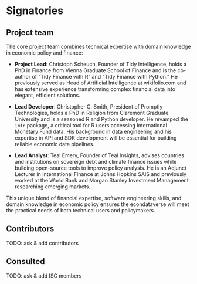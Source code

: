 # Signatories
<!-- 
This section provides the ISC with a view of the support received from the community for a proposal. Acceptance isn't predicated on popularity but community acceptance is important.  Willingness to accept outside input is also a good marker for project delivery. 

An optional section would be for R-Core signatories where changes to R are proposed.
-->

## Project team

<!-- 
Who are the people responsible for actually delivering the project if the proposal gets accepted and are already signed up and rearing to go?
-->

The core project team combines technical expertise with domain knowledge in economic policy and finance:

- **Project Lead**: Christoph Scheuch, Founder of Tidy Intelligence, holds a PhD in Finance from Vienna Graduate School of Finance and is the co-author of "Tidy Finance with R" and "Tidy Finance with Python." He previously served as Head of Artificial Intelligence at wikifolio.com and has extensive experience transforming complex financial data into elegant, efficient solutions.

- **Lead Developer**: Christopher C. Smith, President of Promptly Technologies, holds a PhD in Religion from Claremont Graduate University and is a seasoned R and Python developer. He revamped the `imfr` package, a critical tool for R users accessing International Monetary Fund data. His background in data engineering and his expertise in API and SDK development will be essential for building reliable economic data pipelines.

- **Lead Analyst**: Teal Emery, Founder of Teal Insights, advises countries and institutions on sovereign debt and climate finance issues while building open-source tools to improve policy analysis. He is an Adjunct Lecturer in International Finance at Johns Hopkins SAIS and previously worked at the World Bank and Morgan Stanley Investment Management researching emerging markets.

This unique blend of financial expertise, software engineering skills, and domain knowledge in economic policy ensures the econdataverse will meet the practical needs of both technical users and policymakers.

## Contributors

<!-- 
Who are the people who have actively helped with this proposal but won't necessarily be on the core project team later?
-->

TODO: ask & add contributors

## Consulted

<!-- 
Who has been given the opportunity to provide feedback on the proposal? This should include any R Consortium & ISC members who the proposal has been discussed with.
-->

TODO: ask & add ISC members
